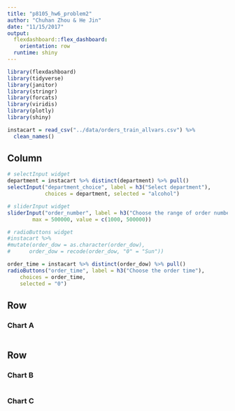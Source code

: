 ```yaml
---
title: "p8105_hw6_problem2"
author: "Chuhan Zhou & He Jin"
date: "11/15/2017"
output: 
  flexdashboard::flex_dashboard:
    orientation: row
  runtime: shiny
---
```


```r
library(flexdashboard)
library(tidyverse)
library(janitor)
library(stringr)
library(forcats)
library(viridis)
library(plotly)
library(shiny)

instacart = read_csv("../data/orders_train_allvars.csv") %>%
  clean_names() 
```

Column {.sidebar}
-----------------------------------------------------------------------

```r
# selectInput widget
department = instacart %>% distinct(department) %>% pull()
selectInput("department_choice", label = h3("Select department"),
            choices = department, selected = "alcohol")

# sliderInput widget
sliderInput("order_number", label = h3("Choose the range of order number"), min = 1000, 
        max = 500000, value = c(1000, 500000))

# radioButtons widget
#instacart %>%
#mutate(order_dow = as.character(order_dow),
#      order_dow = recode(order_dow, "0" = "Sun"))

order_time = instacart %>% distinct(order_dow) %>% pull()
radioButtons("order_time", label = h3("Choose the order time"),
    choices = order_time, 
    selected = "0")
```


Row
-----------------------------------------------------------------------

### Chart A

```r

```

Row {.tabset .tabset-fade}
-----------------------------------------------------------------------

### Chart B

```r

```

### Chart C

```r

```


